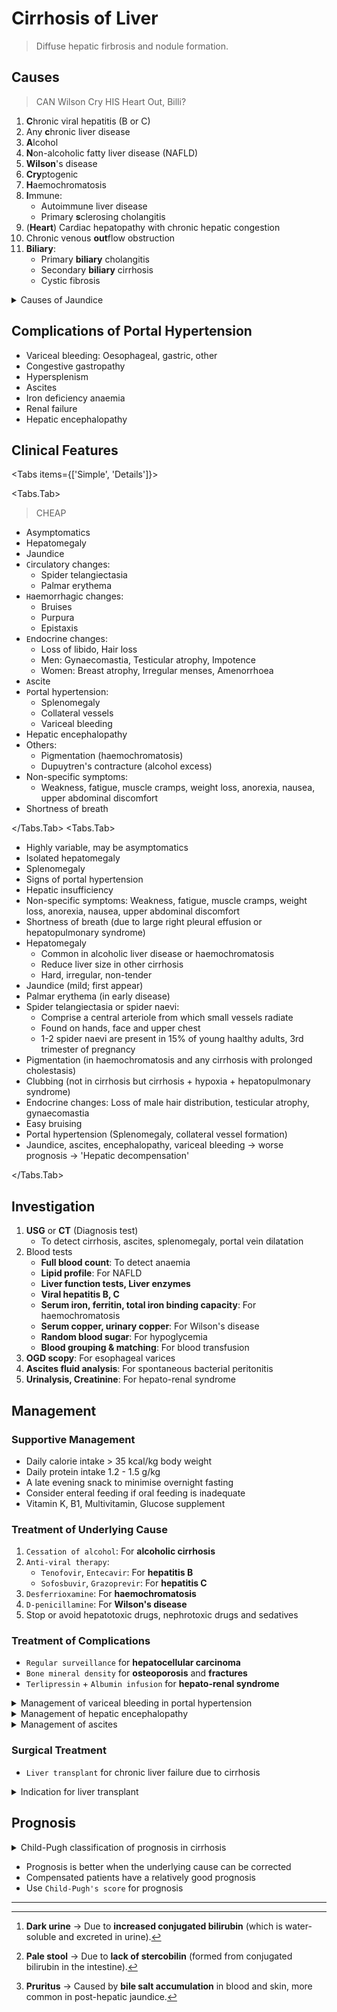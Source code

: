 # Cirrhosis of Liver

> Diffuse hepatic firbrosis and nodule formation.

## Causes

> CAN Wilson Cry HIS Heart Out, Billi?

1. **C**hronic viral hepatitis (B or C)
1. Any **c**hronic liver disease
1. **A**lcohol
1. **N**on-alcoholic fatty liver disease (NAFLD)
1. **Wilson**'s disease
1. **Cry**ptogenic
1. **H**aemochromatosis
1. **I**mmune:
   - Autoimmune liver disease
   - Primary **s**clerosing cholangitis
1. (**Heart**) Cardiac hepatopathy with chronic hepatic congestion
1. Chronic venous **out**flow obstruction
1. **Biliary**:
   - Primary **biliary** cholangitis
   - Secondary **biliary** cirrhosis
   - Cystic fibrosis

<details>
<summary>Causes of Jaundice</summary>

### Pre-hepatic

> Excessive breakdown of RBCs produces too many unconjugated bilirubin which overwhelm the liver even with normal liver function.

1. Hemolytic anemia (e.g., sickle cell disease, hereditary spherocytosis)
1. Infections (e.g., malaria, sepsis)
1. Ineffective erythropoiesis (e.g., thalassemia)
1. Blood transfusion reactions

### Hepatic

> Dysfunctional liver causes impairment in bilirubin conjugation and excretion.

1. Hepatocellular diseases (e.g., viral hepatitis, cirrhosis, alcoholic liver disease)
1. Metabolic disorders (e.g., Gilbert syndrome, Crigler-Najjar syndrome)
1. Drugs/toxins (e.g., paracetamol overdose, rifampin)

### Post-hepatic

> Bile flow is obstructed with normal liver function.

1. Gallstones (cholelithiasis)
1. Pancreatic cancer (tumor compressing bile duct)
1. Cholestasis (primary biliary cholangitis, primary sclerosing cholangitis)
1. Biliary atresia (in newborns)

| Type             | Urine Color[^1] | Stool Color[^2] | Pruritus[^3] | Bilirubin Type ↑ |
| ---------------- | --------------- | --------------- | ------------ | ---------------- |
| **Pre-Hepatic**  | Normal          | Dark            | No           | **Unconjugated** |
| **Hepatic**      | Dark            | Pale            | Mild         | **Mixed (Both)** |
| **Post-Hepatic** | Dark            | Pale/Clay       | Severe       | **Conjugated**   |

</details>

## Complications of Portal Hypertension

- Variceal bleeding: Oesophageal, gastric, other
- Congestive gastropathy
- Hypersplenism
- Ascites
- Iron deficiency anaemia
- Renal failure
- Hepatic encephalopathy

## Clinical Features


<Tabs items={['Simple', 'Details']}>

<Tabs.Tab>

> CHEAP

- Asymptomatics
- Hepatomegaly
- Jaundice
- `C`irculatory changes:
  - Spider telangiectasia
  - Palmar erythema
- `H`aemorrhagic changes:
  - Bruises
  - Purpura
  - Epistaxis
- `E`ndocrine changes:
  - Loss of libido, Hair loss
  - Men: Gynaecomastia, Testicular atrophy, Impotence
  - Women: Breast atrophy, Irregular menses, Amenorrhoea
- `A`scite
- `P`ortal hypertension:
  - Splenomegaly
  - Collateral vessels
  - Variceal bleeding
- Hepatic encephalopathy
- Others:
  - Pigmentation (haemochromatosis)
  - Dupuytren's contracture (alcohol excess)
- Non-specific symptoms:
  - Weakness, fatigue, muscle cramps, weight loss, anorexia, nausea, upper abdominal discomfort
- Shortness of breath

</Tabs.Tab>
<Tabs.Tab>

- Highly variable, may be asymptomatics
- Isolated hepatomegaly
- Splenomegaly
- Signs of portal hypertension
- Hepatic insufficiency
- Non-specific symptoms: Weakness, fatigue, muscle cramps, weight loss, anorexia, nausea, upper abdominal discomfort
- Shortness of breath (due to large right pleural effusion or hepatopulmonary syndrome)
- Hepatomegaly
  - Common in alcoholic liver disease or haemochromatosis
  - Reduce liver size in other cirrhosis
  - Hard, irregular, non-tender
- Jaundice (mild; first appear)
- Palmar erythema (in early disease)
- Spider telangiectasia or spider naevi:
  - Comprise a central arteriole from which small vessels radiate
  - Found on hands, face and upper chest
  - 1-2 spider naevi are present in 15% of young haalthy adults, 3rd trimester of pregnancy
- Pigmentation (in haemochromatosis and any cirrhosis with prolonged cholestasis)
- Clubbing (not in cirrhosis but cirrhosis + hypoxia + hepatopulmonary syndrome)
- Endocrine changes: Loss of male hair distribution, testicular atrophy, gynaecomastia
- Easy bruising
- Portal hypertension (Splenomegaly, collateral vessel formation)
- Jaundice, ascites, encephalopathy, variceal bleeding → worse prognosis → 'Hepatic decompensation'

</Tabs.Tab>
</Tabs>

## Investigation

1. **USG** or **CT** (Diagnosis test)
   - To detect cirrhosis, ascites, splenomegaly, portal vein dilatation
1. Blood tests
   - **Full blood count**: To detect anaemia
   - **Lipid profile**: For NAFLD
   - **Liver function tests, Liver enzymes**
   - **Viral hepatitis B, C**
   - **Serum iron, ferritin, total iron binding capacity**: For haemochromatosis
   - **Serum copper, urinary copper**: For Wilson's disease
   - **Random blood sugar**: For hypoglycemia
   - **Blood grouping & matching**: For blood transfusion
1. **OGD scopy**: For esophageal varices
1. **Ascites fluid analysis**: For spontaneous bacterial peritonitis
1. **Urinalysis, Creatinine**: For hepato-renal syndrome

## Management

### Supportive Management

- Daily calorie intake > 35 kcal/kg body weight
- Daily protein intake 1.2 - 1.5 g/kg
- A late evening snack to minimise overnight fasting
- Consider enteral feeding if oral feeding is inadequate
- Vitamin K, B1, Multivitamin, Glucose supplement

### Treatment of Underlying Cause

1. `Cessation of alcohol`: For **alcoholic cirrhosis**
1. `Anti-viral therapy`:
   - `Tenofovir`, `Entecavir`: For **hepatitis B**
   - `Sofosbuvir`, `Grazoprevir`: For **hepatitis C**
1. `Desferrioxamine`: For **haemochromatosis**
1. `D-penicillamine`: For **Wilson's disease**
1. Stop or avoid hepatotoxic drugs, nephrotoxic drugs and sedatives

### Treatment of Complications

- `Regular surveillance` for **hepatocellular carcinoma**
- `Bone mineral density` for **osteoporosis** and **fractures**
- `Terlipressin` + `Albumin infusion` for **hepato-renal syndrome**

<details>
<summary>Management of variceal bleeding in portal hypertension</summary>

#### Primary Prevention of Variceal Bleeding

- `Non-selective β-blocker` (`propranolol` or `nadolol`) **OR**
- `Non-cardioselective vasodiating β-blocker` (`carvedilol`)

#### Management of Acute Variceal Bleeding

<details>
<summary>Management of acute bleeding from oseophageal varices</summary>

1. Suspected variceal haemorrhage
1. Start IV `terlipressin` and `antibiotic` prophylaxis
1. Urgent upper GI Endoscopy
1. Varices present?
   - If ~~No~~: Stop `terlipressin` (treat as for non-variceal haemorrhage)
   - If _Yes_: Endoscopic therapy (variceal banding, sclerotherapy)→ Haemostasis?
     - If _Yes_: Continue `terlipressin` to 72 hrs; Introduce `β-blocker` as secondary prophylaxis; Enter patient into `endoscopic banding programme` to obliterate varices
     - If ~~No~~: Further endoscopic therapy or Balloon tamponade or Emergency TIPSS (Transjugular Intrahepatic Portosystemic Stent Shunt)

</details>

- Source of bleeding should always be confirmed by endoscopy
- Prophylactic `broad-spectrum antibiotics` (IV `cephalosporin` or `piperacillin/tazobactam`)

##### Pharmacological Management

- Vasoconstrictor `Terlipressin` until bleeding stops, then up to 72 hours
- Alternative: `Octreotide`

##### Non-Pharmacological Management

1. **Variceal ligation ('banding')** + Prophylactic `PPI` ± Endotracheal intubation
1. **Balloon tamponade** ± Endotracheal intubation
1. **TIPSS** (Transjugular Intrahepatic Portosystemic Stent Shunt)
1. **Portosystemic shunt surgery**
1. **Oesophageal transection**

#### Secondary Prevention of Variceal Bleeding

- `β-blockers`
- Enter an `oesophageal banding programme` at 2-4-week intervals until the varices are obliterated

</details>

<details>
<summary>Management of hepatic encephalopathy</summary>

> Treat the underlying causes

1. `Lactulose` (15-30 mL)
   - Increase gradually until bowel movements twice daily
1. `Phosphate enemas`
   - In patients with refractory constipation or oral route is compromised
1. `Rifaximin` (550 mg twice daily)
   - Reduce recurent hepatic encephalopathy
1. `L-ornithine L-arginine` (LOLA)
   - To lower ammonia levels and improve encephalopathy
1. `Endotracheal intubation` if needed to protect airway
1. Dietary protein restriction is not recommended

</details>

<details>
<summary>Management of ascites</summary>

1. Restricting sodium intake
   - Low sodium diet
   - Drugs that cause sodium retention
1. Diuretics: `Spironolactone` + `Furosemide`
1. In refractory ascites:
   - `Paracentesis` + `IV colloid (human albumin solution)` for every 2-3 L of ascites drained
   - Alternative to paracentesis: `Transjugular Intrahepatic Portosystemic Stent Shunt` (TIPSS)

</details>

### Surgical Treatment

- `Liver transplant` for chronic liver failure due to cirrhosis

<details>
<summary>
Indication for liver transplant
</summary>

> CAMP

1. `C`hronic Cirrhosis
1. `A`cute fulminant liver failure
1. `M`etabolic liver disease
1. `P`rimary hepatic malignancy

</details>

## Prognosis

<details>
<summary>Child-Pugh classification of prognosis in cirrhosis</summary>

> A BEAT

| Score                                              | 1     | 2       | 3      |
| :------------------------------------------------- | :---- | :------ | :----- |
| **`A`scites**                                      | None  | Mild    | Marked |
| **`B`ilirubin (mg/dL)**                            |       |         |        |
| Primary biliary cholangitis/sclerosing cholangitis | < 4   | 4-10    | > 10   |
| Other causes of cirrhosis                          | < 2   | 2-3     | > 3    |
| **`E`ncephalopathy**                               | None  | Mild    | Marked |
| **`A`lbumin** (g/dL)                               | > 3.5 | 2.8-3.5 | < 2.8  |
| **Prothrombin `t`ime**                             | < 4   | 4-6     | > 6    |

Add the individual scores:

- < 7 = Child's A (Well compensated)
- 7-9 = Child's B (Significant functional)
- \> 9 = Child's C (Decompensated)

</details>

- Prognosis is better when the underlying cause can be corrected
- Compensated patients have a relatively good prognosis
- Use `Child-Pugh's score` for prognosis

---

[^1]: **Dark urine** → Due to **increased conjugated bilirubin** (which is water-soluble and excreted in urine).

[^2]: **Pale stool** → Due to **lack of stercobilin** (formed from conjugated bilirubin in the intestine).

[^3]: **Pruritus** → Caused by **bile salt accumulation** in blood and skin, more common in post-hepatic jaundice.
